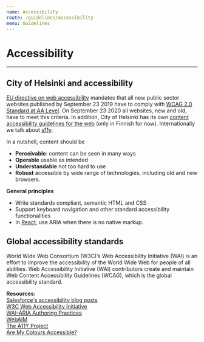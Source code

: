 ```yaml
---
name: Accessibility
route: /guidelines/accessibility
menu: Guidelines
---
```


# Accessibility

---

## City of Helsinki and accessibility

[EU directive on web accessibility](https://eur-lex.europa.eu/eli/dir/2016/2102/oj) mandates that all new public sector websites published by September 23 2019 have to comply with [WCAG 2.0 Standard at AA Level](https://www.w3.org/TR/WCAG20/#conformance). On September 23 2020 all websites, new and old, have to meet this criteria. In addition, City of Helsinki has its own [content accessibility guidelines for the web](https://www.hel.fi/static/hki4all/ohjeet/saavutettavuus-opas.pdf) (only in Finnish for now). Internationally we talk about [a11y](https://a11yproject.com/).

In a nutshell, content should be

- **Perceivable**: content can be seen in many ways
- **Operable** usable as intended
- **Understandable** not too hard to use
- **Robust** accessible by wide range of technologies, including old and new browsers.

**General principles**
- Write standards compliant, semantic HTML and CSS
- Support keyboard navigation and other standard accessibility functionalities
- In [React](https://reactjs.org/docs/accessibility.html), use ARIA when there is no native markup.

## Global accessibility standards

World Wide Web Consortium (W3C)’s Web Accessibility Initiative (WAI) is an effort to improve the accessibility of the World Wide Web for people of all abilities.
Web Accessibility Initiative (WAI) contributors create and maintain Web Content Accessibility Guidelines (WCAG), which is the global accessibility standard.

**Resources:**  
[Salesforce's accessibility blog posts](https://developer.salesforce.com/blogs/tag/accessibility)  
[W3C Web Accessibility Initiative](https://www.w3.org/WAI/)  
[WAI-ARIA Authoring Practices](https://www.w3.org/TR/wai-aria-practices-1.1/)  
[WebAIM](https://webaim.org/)  
[The A11Y Project](https://a11yproject.com/)  
[Are My Colours Accessible?](https://www.aremycoloursaccessible.com/)
